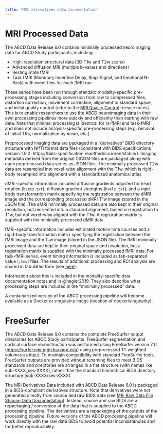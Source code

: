```yaml
---
title: "MRI derivatives data documentation"
---
```


# MRI Processed Data {#mproc}

The ABCD Data Release 6.0 contains minimally processed neuroimaging data for ABCD Study participants, including:
  
- High-resolution structural data (3D T1w and T2w scans)
- Advanced diffusion MRI (multiple b-values and directions)
- Resting State fMRI
- Task fMRI (Monetary Incentive Delay, Stop-Signal, and Emotional N-Back) with event files for each fMRI run

These series have been run through standard modality-specific pre-processing stages including conversion from raw to compressed files, distortion correction, movement correction, alignment to standard space, and initial quality control (refer to the [MRI Quality Control](type_qc.qmd) release notes). This is to enable researchers to use the ABCD neuroimaging data in their own processing pipelines more quickly and efficiently than starting with raw data. Note that minimal processing is identical for rs-fMRI and task-fMRI and does not include analysis-specific pre-processing steps (e.g. removal of initial TRs, normalization by mean, etc.).

Preprocessed imaging data are packaged in a "derivatives" BIDS directory structure with NIfTI format data files (consistent with BIDS specifications version 1.9.0: https://bids-specification.readthedocs.io/en/stable/). Imaging metadata derived from the original DICOM files are packaged along with each preprocessed data series as JSON files. The minimally processed T2w data are resampled into voxel-wise alignment with the T1w, which is rigid-body resampled into alignment with a standardized anatomical atlas.

dMRI-specific information included diffusion gradients adjusted for head rotation (`bvecs.txt`), diffusion gradient strengths (`bvals.txt`), and a rigid-body transformation matrix specifying the registration between the dMRI image and the corresponding processed sMRI T1w image (stored in the JSON file). The dMRI minimally processed data are also kept in their original resolution, but reoriented into a standard alignment, based on registration to T1w, but not voxel-wise aligned with the T1w. A registration matrix is supplied with the minimally processed dMRI data.

fMRI-specific information includes estimated motion time courses and a rigid-body transformation matrix specifying the registration between the fMRI image and the T~1~w image (stored in the JSON file). The fMRI minimally processed data are kept in their original space and resolution, but a registration matrix is supplied with the minimally processed fMRI data. For task-fMRI series, event timing information is included as tab-separated value (`.tsv`) files. The results of additional processing and ROI analysis are shared in tabulated form (see [here](index.qmd)).

Information about this is included in the modality-specific data documentation notes and in @hagler2019. They also describe what processing steps are included in the "minimally processed" data.

A containerized version of the ABCD processing pipeline will become available as a Docker or singularity image (location of docker/singularity).

# FreeSurfer {#freesurfer}

The ABCD Data Release 6.0 contains the complete FreeSurfer output directories for ABCD Study participants. FreeSurfer segmentation and cortical surface reconstruction was performed using FreeSurfer version 7.1.1 (<https://surfer.nmr.mgh.harvard.edu>) using preprocessed T1-weighted volumes as input. To maintain compatibility with standard FreeSurfer tools, FreeSurfer outputs are provided without renaming files to meet BIDS standards and directories are arranged in a flat structure (with names like sub-XXXX_ses-XXXX), rather than the standard hierarchical BIDS directory structure (sub-XXXX/ses-XXXX).

::: {.callout-note title="Additional notes"}
The MRI Derivatives Data included with ABCD Data Release 6.0 is packaged in a BIDS-compliant derivatives structure. Note that derivatives were not generated directly from source and raw BIDS data (see [MRI Raw Data File Sharing Data Documentation](data_source_raw.qmd)). Instead, source and raw BIDS are a repackaging / conversion of the data that is supplied to the ABCD processing pipeline. The derivatives are a repackaging of the outputs of the processing pipeline. Future versions of the ABCD processing pipeline will work directly with the raw data BIDS to avoid potential inconsistencies and for better reproducibility.
:::


